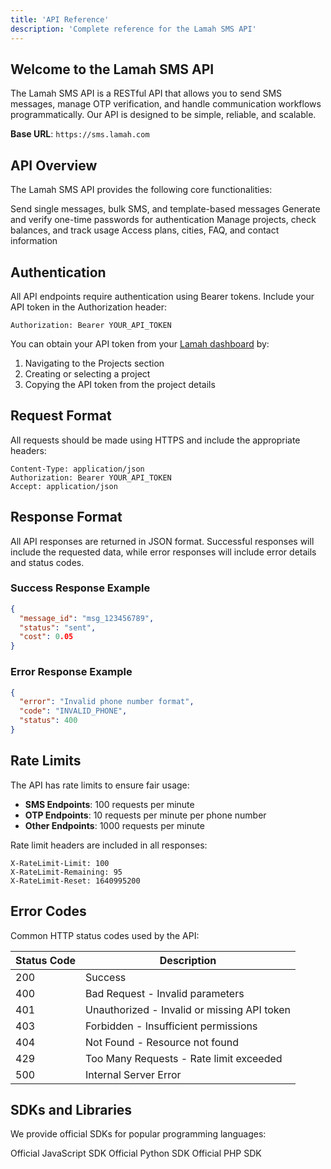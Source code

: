 ```yaml
---
title: 'API Reference'
description: 'Complete reference for the Lamah SMS API'
---
```


## Welcome to the Lamah SMS API

The Lamah SMS API is a RESTful API that allows you to send SMS messages, manage OTP verification, and handle communication workflows programmatically. Our API is designed to be simple, reliable, and scalable.

**Base URL**: `https://sms.lamah.com`

## API Overview

The Lamah SMS API provides the following core functionalities:

<CardGroup cols={2}>
  <Card
    title="SMS Messaging"
    icon="message"
    href="/api-reference/sms/send-message"
  >
    Send single messages, bulk SMS, and template-based messages
  </Card>
  <Card
    title="OTP Services"
    icon="shield-check"
    href="/api-reference/otp/initiate"
  >
    Generate and verify one-time passwords for authentication
  </Card>
  <Card
    title="Project Management"
    icon="folder"
    href="/api-reference/project/details"
  >
    Manage projects, check balances, and track usage
  </Card>
  <Card
    title="Utilities"
    icon="tools"
    href="/api-reference/utilities/plans"
  >
    Access plans, cities, FAQ, and contact information
  </Card>
</CardGroup>

## Authentication

All API endpoints require authentication using Bearer tokens. Include your API token in the Authorization header:

```http
Authorization: Bearer YOUR_API_TOKEN
```

You can obtain your API token from your [Lamah dashboard](https://sms.lamah.com) by:
1. Navigating to the Projects section
2. Creating or selecting a project
3. Copying the API token from the project details

## Request Format

All requests should be made using HTTPS and include the appropriate headers:

```http
Content-Type: application/json
Authorization: Bearer YOUR_API_TOKEN
Accept: application/json
```

## Response Format

All API responses are returned in JSON format. Successful responses will include the requested data, while error responses will include error details and status codes.

### Success Response Example
```json
{
  "message_id": "msg_123456789",
  "status": "sent",
  "cost": 0.05
}
```

### Error Response Example
```json
{
  "error": "Invalid phone number format",
  "code": "INVALID_PHONE",
  "status": 400
}
```

## Rate Limits

The API has rate limits to ensure fair usage:
- **SMS Endpoints**: 100 requests per minute
- **OTP Endpoints**: 10 requests per minute per phone number
- **Other Endpoints**: 1000 requests per minute

Rate limit headers are included in all responses:
```http
X-RateLimit-Limit: 100
X-RateLimit-Remaining: 95
X-RateLimit-Reset: 1640995200
```

## Error Codes

Common HTTP status codes used by the API:

| Status Code | Description |
|-------------|-------------|
| 200 | Success |
| 400 | Bad Request - Invalid parameters |
| 401 | Unauthorized - Invalid or missing API token |
| 403 | Forbidden - Insufficient permissions |
| 404 | Not Found - Resource not found |
| 429 | Too Many Requests - Rate limit exceeded |
| 500 | Internal Server Error |

## SDKs and Libraries

We provide official SDKs for popular programming languages:

<CardGroup cols={3}>
  <Card
    title="JavaScript/Node.js"
    icon="js"
    href="https://github.com/lamah-co/lamah-js"
  >
    Official JavaScript SDK
  </Card>
  <Card
    title="Python"
    icon="python"
    href="https://github.com/lamah-co/lamah-python"
  >
    Official Python SDK
  </Card>
  <Card
    title="PHP"
    icon="php"
    href="https://github.com/lamah-co/lamah-php"
  >
    Official PHP SDK
  </Card>
</CardGroup>
